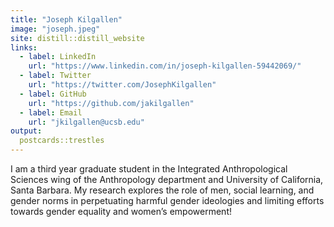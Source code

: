 ```yaml
---
title: "Joseph Kilgallen"
image: "joseph.jpeg"
site: distill::distill_website
links:
  - label: LinkedIn
    url: "https://www.linkedin.com/in/joseph-kilgallen-59442069/"
  - label: Twitter
    url: "https://twitter.com/JosephKilgallen"
  - label: GitHub
    url: "https://github.com/jakilgallen"
  - label: Email
    url: "jkilgallen@ucsb.edu"
output:
  postcards::trestles
---
```

 
I am a third year graduate student in the Integrated Anthropological Sciences wing of the Anthropology department and University of California, Santa Barbara. My research explores the role of men, social learning, and gender norms in perpetuating harmful gender ideologies and limiting efforts towards gender equality and women's empowerment!


